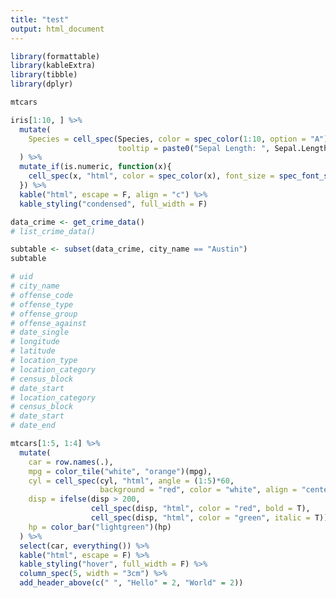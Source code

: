 ```yaml
---
title: "test"
output: html_document
---
```


```r
library(formattable)
library(kableExtra)
library(tibble)
library(dplyr)
```

```r
mtcars
```

```r
iris[1:10, ] %>%
  mutate(
    Species = cell_spec(Species, color = spec_color(1:10, option = "A"), link = "#",
                        tooltip = paste0("Sepal Length: ", Sepal.Length))
  ) %>%
  mutate_if(is.numeric, function(x){
    cell_spec(x, "html", color = spec_color(x), font_size = spec_font_size(x), bold = T)
  }) %>%
  kable("html", escape = F, align = "c") %>%
  kable_styling("condensed", full_width = F)
```

```r
data_crime <- get_crime_data()
# list_crime_data()

subtable <- subset(data_crime, city_name == "Austin")
subtable

# uid
# city_name
# offense_code
# offense_type
# offense_group
# offense_against
# date_single
# longitude
# latitude
# location_type
# location_category
# census_block
# date_start
# location_category
# census_block
# date_start
# date_end
```

```r
mtcars[1:5, 1:4] %>%
  mutate(
    car = row.names(.),
    mpg = color_tile("white", "orange")(mpg),
    cyl = cell_spec(cyl, "html", angle = (1:5)*60, 
                    background = "red", color = "white", align = "center"),
    disp = ifelse(disp > 200,
                  cell_spec(disp, "html", color = "red", bold = T),
                  cell_spec(disp, "html", color = "green", italic = T)),
    hp = color_bar("lightgreen")(hp)
  ) %>%
  select(car, everything()) %>%
  kable("html", escape = F) %>%
  kable_styling("hover", full_width = F) %>%
  column_spec(5, width = "3cm") %>%
  add_header_above(c(" ", "Hello" = 2, "World" = 2))
```





